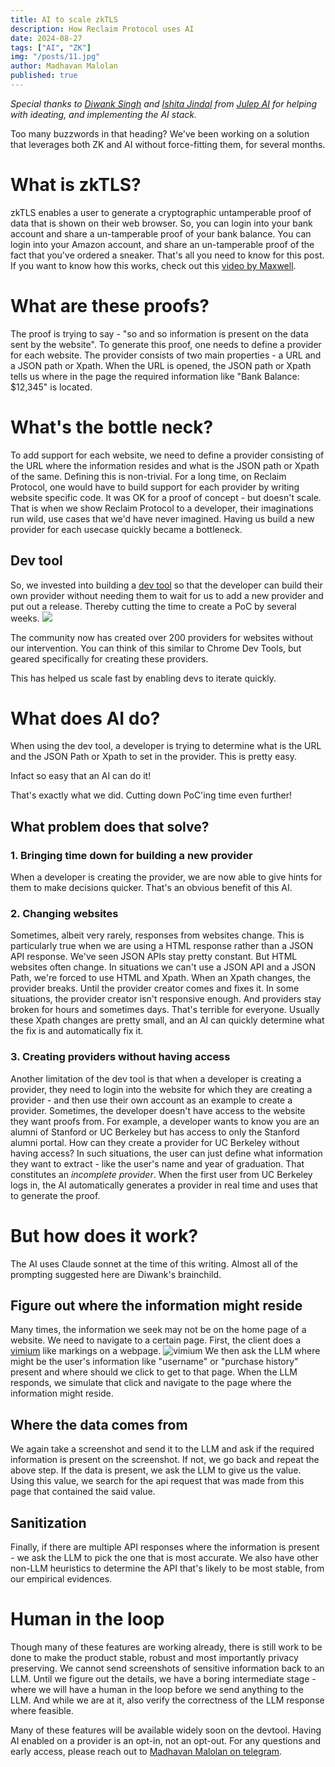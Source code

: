 ```yaml
---
title: AI to scale zkTLS
description: How Reclaim Protocol uses AI
date: 2024-08-27
tags: ["AI", "ZK"]
img: "/posts/11.jpg"
author: Madhavan Malolan
published: true
---
```


_Special thanks to [Diwank Singh](https://x.com/diwanksingh) and [Ishita Jindal](https://x.com/IshitaJindal17) from [Julep AI](https://julep.ai) for helping with ideating, and implementing the AI stack._

Too many buzzwords in that heading? We've been working on a solution that leverages both ZK and AI without force-fitting them, for several months. 

# What is zkTLS?
zkTLS enables a user to generate a cryptographic untamperable proof of data that is shown on their web browser. 
So, you can login into your bank account and share a un-tamperable proof of your bank balance. You can login into your Amazon account, and share an un-tamperable proof of the fact that you've ordered a sneaker. 
That's all you need to know for this post. If you want to know how this works, check out this [video by Maxwell](/posts/reclaim-explained).

# What are these proofs?
The proof is trying to say - "so and so information is present on the data sent by the website".
To generate this proof, one needs to define a provider for each website. 
The provider consists of two main properties - a URL and a JSON path or Xpath. 
When the URL is opened, the JSON path or Xpath tells us where in the page the required information like "Bank Balance: \$12,345" is located.

# What's the bottle neck?
To add support for each website, we need to define a provider consisting of the URL where the information resides and what is the JSON path or Xpath of the same.
Defining this is non-trivial. For a long time, on Reclaim Protocol, one would have to build support for each provider by writing website specific code. It was OK for a proof of concept - but doesn't scale. 
That is when we show Reclaim Protocol to a developer, their imaginations run wild, use cases that we'd have never imagined. Having us build a new provider for each usecase quickly became a bottleneck.

## Dev tool
So, we invested into building a [dev tool](https://dev.reclaimprotocol.org) so that the developer can build their own provider without needing them to wait for us to add a new provider and put out a release. Thereby cutting the time to create a PoC by several weeks.
![](/posts/zktls-ai/devtool.png)

The community now has created over 200 providers for websites without our intervention.
You can think of this similar to Chrome Dev Tools, but geared specifically for creating these providers.

This has helped us scale fast by enabling devs to iterate quickly.

# What does AI do?
When using the dev tool, a developer is trying to determine what is the URL and the JSON Path or Xpath to set in the provider. 
This is pretty easy.

Infact so easy that an AI can do it!

That's exactly what we did. Cutting down PoC'ing time even further!

## What problem does that solve?
### 1. Bringing time down for building a new provider
When a developer is creating the provider, we are now able to give hints for them to make decisions quicker. That's an obvious benefit of this AI.
### 2. Changing websites
Sometimes, albeit very rarely, responses from websites change. This is particularly true when we are using a HTML response rather than a JSON API response. 
We've seen JSON APIs stay pretty constant. But HTML websites often change. In situations we can't use a JSON API and a JSON Path, we're forced to use HTML and Xpath.
When an Xpath changes, the provider breaks. Until the provider creator comes and fixes it. In some situations, the provider creator isn't responsive enough. And providers stay broken for hours and sometimes days.
That's terrible for everyone. 
Usually these Xpath changes are pretty small, and an AI can quickly determine what the fix is and automatically fix it.
### 3. Creating providers without having access
Another limitation of the dev tool is that when a developer is creating a provider, they need to login into the website for which they are creating a provider - and then use their own account as an example to create a provider.
Sometimes, the developer doesn't have access to the website they want proofs from. For example, a developer wants to know you are an alumni of Stanford or UC Berkeley but has access to only the Stanford alumni portal. 
How can they create a provider for UC Berkeley without having access?
In such situations, the user can just define what information they want to extract - like the user's name and year of graduation. That constitutes an _incomplete provider_. 
When the first user from UC Berkeley logs in, the AI automatically generates a provider in real time and uses that to generate the proof.

# But how does it work?
The AI uses Claude sonnet at the time of this writing. Almost all of the prompting suggested here are Diwank's brainchild. 
## Figure out where the information might reside
Many times, the information we seek may not be on the home page of a website. We need to navigate to a certain page.
First, the client does a [vimium](https://vimium.github.io/) like markings on a webpage.
![vimium](/posts/zktls-ai/vimium.png)
We then ask the LLM where might be the user's information like "username" or "purchase history" present and where should we click to get to that page. 
When the LLM responds, we simulate that click and navigate to the page where the information might reside.
## Where the data comes from
We again take a screenshot and send it to the LLM and ask if the required information is present on the screenshot.
If not, we go back and repeat the above step.
If the data is present, we ask the LLM to give us the value.
Using this value, we search for the api request that was made from this page that contained the said value. 
## Sanitization
Finally, if there are multiple API responses where the information is present - we ask the LLM to pick the one that is most accurate. We also have other non-LLM heuristics to determine the API that's likely to be most stable, from our empirical evidences.

# Human in the loop
Though many of these features are working already, there is still work to be done to make the product stable, robust and most importantly privacy preserving. We cannot send screenshots of sensitive information back to an LLM.
Until we figure out the details, we have a boring intermediate stage - where we will have a human in the loop before we send anything to the LLM. And while we are at it, also verify the correctness of the LLM response where feasible. 

Many of these features will be available widely soon on the devtool. Having AI enabled on a provider is an opt-in, not an opt-out.
For any questions and early access, please reach out to [Madhavan Malolan on telegram](https://t.me/madhavanmalolan).




